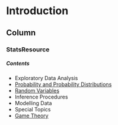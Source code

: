 Introduction {data-navmenu="Exploratory Data Analysis"}
====================================================================

Column {.tabset}
-------------------------------------------------

### StatsResource

<h5> Contents </h5>

* Exploratory Data Analysis
* <a href = "probability.html">Probability and Probability Distributions</a>
* <a href = "probability.html">Random Variables</a>
* Inference Procedures
* Modelling Data
* Special Topics
* <a href = "gametheory.html">Game Theory</a>
